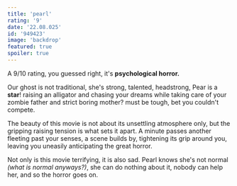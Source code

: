 ```yaml
---
title: 'pearl'
rating: '9'
date: '22.08.025'
id: '949423'
image: 'backdrop'
featured: true  
spoiler: true
---
```

A 9/10 rating, you guessed right, it's **psychological horror.**

Our ghost is not traditional, she's strong, talented, headstrong, Pear is a **star**!
raising an alligator and chasing your dreams while taking care of your zombie father
and strict boring mother? must be tough, bet you couldn't compete.

The beauty of this movie is not about its unsettling atmosphere only, but the gripping
raising tension is what sets it apart. A minute passes another fleeting past your senses,
a scene builds by, tightening its grip around you, leaving you uneasily anticipating the
great horror.

Not only is this movie terrifying, it is also sad. Pearl knows she's not normal *(what is
normal anyways?)*, she can do nothing about it, nobody can help her, and so the horror goes on. 